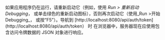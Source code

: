 如果应用程序仍在运行，请重新启动它（例如，使用 _Run > 重新启动 Debugging_，
或单击绿色的重新启动图标），否则再次启动它（使用_Run >开始Debugging_，
或按“F5”）。导航到 [http://localhost:8080/api/auth/token](http://localhost:8080/api/auth/token） 时
在浏览器中，服务器现在应使用包含访问令牌数据的 JSON 对象进行响应。